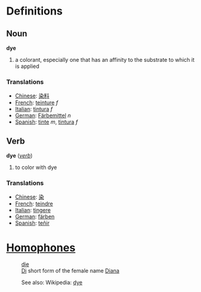 =Definitions=

==Noun==

;  '''dye'''
#a colorant, especially one that has an affinity to the substrate to which it is applied

===Translations===

*[[Chinese]]: [[染]][[料]]
*[[French]]: [[teinture]] ''f''
*[[Italian]]: [[tintura]] ''f''
*[[German]]: [[Färbemittel]] ''n''
*[[Spanish]]: [[tinte]] ''m'', [[tintura]] ''f''

==Verb==

;  '''dye''' (''[[verb]]'')
#to color with dye

===Translations===

*[[Chinese]]: [[染]]
*[[French]]: [[teindre]]
*[[Italian]]: [[tingere]]
*[[German]]: [[färben]]
*[[Spanish]]: [[teñir]]

=[[Homophones]]=
:[[die]]
:[[Di]] short form of the female name [[Diana]]

:See also: Wikipedia: [[w:dye|dye]]